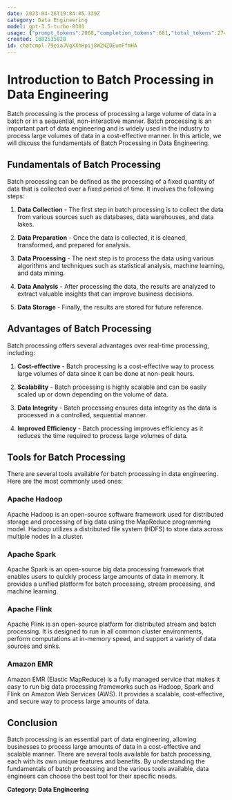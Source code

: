 ```yaml
---
date: 2023-04-26T19:04:05.339Z
category: Data Engineering
model: gpt-3.5-turbo-0301
usage: {"prompt_tokens":2068,"completion_tokens":681,"total_tokens":2749}
created: 1682535828
id: chatcmpl-79eiaJVgXXhHpij8W2NZDEumFfmHA
---
```


# Introduction to Batch Processing in Data Engineering

Batch processing is the process of processing a large volume of data in a batch or in a sequential, non-interactive manner. Batch processing is an important part of data engineering and is widely used in the industry to process large volumes of data in a cost-effective manner. In this article, we will discuss the fundamentals of Batch Processing in Data Engineering.

## Fundamentals of Batch Processing

Batch processing can be defined as the processing of a fixed quantity of data that is collected over a fixed period of time. It involves the following steps:

1. **Data Collection** - The first step in batch processing is to collect the data from various sources such as databases, data warehouses, and data lakes.

2. **Data Preparation** - Once the data is collected, it is cleaned, transformed, and prepared for analysis.

3. **Data Processing** - The next step is to process the data using various algorithms and techniques such as statistical analysis, machine learning, and data mining.

4. **Data Analysis** - After processing the data, the results are analyzed to extract valuable insights that can improve business decisions.

5. **Data Storage** - Finally, the results are stored for future reference.

## Advantages of Batch Processing

Batch processing offers several advantages over real-time processing, including:

1. **Cost-effective** - Batch processing is a cost-effective way to process large volumes of data since it can be done at non-peak hours.

2. **Scalability** - Batch processing is highly scalable and can be easily scaled up or down depending on the volume of data.

3. **Data Integrity** - Batch processing ensures data integrity as the data is processed in a controlled, sequential manner.

4. **Improved Efficiency** - Batch processing improves efficiency as it reduces the time required to process large volumes of data.

## Tools for Batch Processing

There are several tools available for batch processing in data engineering. Here are the most commonly used ones:

### Apache Hadoop

Apache Hadoop is an open-source software framework used for distributed storage and processing of big data using the MapReduce programming model. Hadoop utilizes a distributed file system (HDFS) to store data across multiple nodes in a cluster.

### Apache Spark

Apache Spark is an open-source big data processing framework that enables users to quickly process large amounts of data in memory. It provides a unified platform for batch processing, stream processing, and machine learning.

### Apache Flink

Apache Flink is an open-source platform for distributed stream and batch processing. It is designed to run in all common cluster environments, perform computations at in-memory speed, and support a variety of data sources and sinks.

### Amazon EMR

Amazon EMR (Elastic MapReduce) is a fully managed service that makes it easy to run big data processing frameworks such as Hadoop, Spark and Flink on Amazon Web Services (AWS). It provides a scalable, cost-effective, and secure way to process large amounts of data.

## Conclusion

Batch processing is an essential part of data engineering, allowing businesses to process large amounts of data in a cost-effective and scalable manner. There are several tools available for batch processing, each with its own unique features and benefits. By understanding the fundamentals of batch processing and the various tools available, data engineers can choose the best tool for their specific needs.

**Category: Data Engineering**